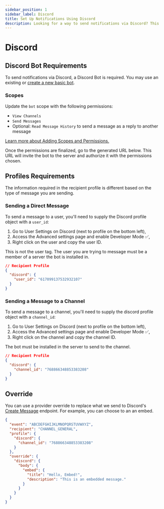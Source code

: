 ```yaml
---
sidebar_position: 1
sidebar_label: Discord
title: Set Up Notifications Using Discord
description: Looking for a way to send notifications via Discord? This step-by-step tutorial will show you how to integrate Discord's API the easy way.
---
```


# Discord

## Discord Bot Requirements

To send notifications via Discord, a Discord Bot is required. You may use an existing or [create a new basic bot](https://discord.com/developers/docs/intro).

### Scopes

Update the `bot` scope with the following permissions:
- `View Channels`
- `Send Messages`
- Optional: `Read Message History` to send a message as a reply to another message

[Learn more about Adding Scopes and Permissions.](https://discord.com/developers/docs/getting-started#adding-scopes-and-permissions)

Once the permissions are finalized, go to the generated URL below. This URL will invite the bot to the server and authorize it with the permissions chosen.

## Profiles Requirements

The information required in the recipient profile is different based on the type of message you are sending.

### Sending a Direct Message

To send a message to a user, you'll need to supply the Discord profile object with a `user_id`:
1. Go to User Settings on Discord (next to profile on the bottom left),
2. Access the Advanced settings page and enable Developer Mode ✅,
3. Right click on the user and copy the user ID.

This is not the user tag. The user you are trying to message must be a member of a server the bot is installed in.

```json title=JSON
// Recipient Profile
{
  "discord": {
    "user_id": "617099137532932107"
  }
}
```

### Sending a Message to a Channel

To send a message to a channel, you'll need to supply the discord profile object with a `channel_id`:
1. Go to User Settings on Discord (next to profile on the bottom left),
2. Access the Advanced settings page and enable Developer Mode ✅,
3. Right click on the channel and copy the channel ID.

The bot must be installed in the server to send to the channel.

```json title=JSON
// Recipient Profile
{
  "discord": {
    "channel_id": "768866348853383208"
  }
}
```

## Override

You can use a provider override to replace what we send to Discord's [Create Message](https://discord.com/developers/docs/resources/channel#create-message) endpoint. For example, you can choose to an an embed.

```json title=JSON
{
  "event": "ABCDEFGHIJKLMNOPQRSTUVWXYZ",
  "recipient": "CHANNEL_GENERAL",
  "profile": {
    "discord": {
      "channel_id": "768866348853383208"
    }
  },
  "override": {
    "discord": {
      "body": {
        "embed": {
          "title": "Hello, Embed!",
          "description": "This is an embedded message."
        }
      }
    }
  }
}
```
